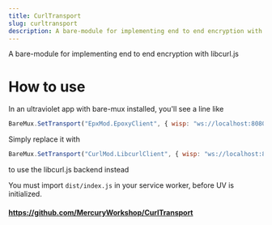 ```yaml
---
title: CurlTransport
slug: curltransport
description: A bare-module for implementing end to end encryption with libcurl.js
---
```


A bare-module for implementing end to end encryption with libcurl.js

# How to use
In an ultraviolet app with bare-mux installed, you'll see a line like
```js
BareMux.SetTransport("EpxMod.EpoxyClient", { wisp: "ws://localhost:8080/wisp" });
```
Simply replace it with
```js
BareMux.SetTransport("CurlMod.LibcurlClient", { wisp: "ws://localhost:8080/wisp" });
```

to use the libcurl.js backend instead

You must import `dist/index.js` in your service worker, before UV is initialized. 

#### https://github.com/MercuryWorkshop/CurlTransport